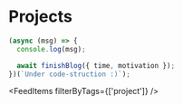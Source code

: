 # Projects

```jsx
(async (msg) => {
  console.log(msg);

  await finishBlog({ time, motivation });
})(`Under code-struction :)`);
```

<FeedItems filterByTags={['project']} />
